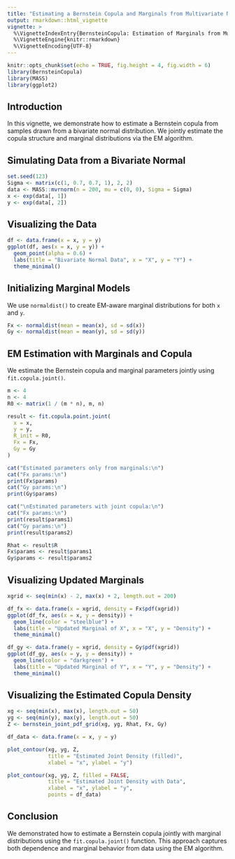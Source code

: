 ```yaml
---
title: "Estimating a Bernstein Copula and Marginals from Multivariate Normal Data"
output: rmarkdown::html_vignette
vignette: >
  %\VignetteIndexEntry{BernsteinCopula: Estimation of Marginals from Multivariate Normal}
  %\VignetteEngine{knitr::rmarkdown}
  %\VignetteEncoding{UTF-8}
---
```


```r
knitr::opts_chunk$set(echo = TRUE, fig.height = 4, fig.width = 6)
library(BernsteinCopula)
library(MASS)
library(ggplot2)
```

## Introduction

In this vignette, we demonstrate how to estimate a Bernstein copula from samples drawn from a bivariate normal distribution. We jointly estimate the copula structure and marginal distributions via the EM algorithm.

## Simulating Data from a Bivariate Normal

```r
set.seed(123)
Sigma <- matrix(c(1, 0.7, 0.7, 1), 2, 2)
data <- MASS::mvrnorm(n = 200, mu = c(0, 0), Sigma = Sigma)
x <- exp(data[, 1])
y <- exp(data[, 2])
```

## Visualizing the Data

```r
df <- data.frame(x = x, y = y)
ggplot(df, aes(x = x, y = y)) +
  geom_point(alpha = 0.6) +
  labs(title = "Bivariate Normal Data", x = "X", y = "Y") +
  theme_minimal()
```

## Initializing Marginal Models

We use `normaldist()` to create EM-aware marginal distributions for both `x` and `y`.

```r
Fx <- normaldist(mean = mean(x), sd = sd(x))
Gy <- normaldist(mean = mean(y), sd = sd(y))
```

## EM Estimation with Marginals and Copula

We estimate the Bernstein copula and marginal parameters jointly using `fit.copula.joint()`.

```r
m <- 4
n <- 4
R0 <- matrix(1 / (m * n), m, n)

result <- fit.copula.point.joint(
  x = x,
  y = y,
  R_init = R0,
  Fx = Fx,
  Gy = Gy
)

cat("Estimated parameters only from marginals:\n")
cat("Fx params:\n")
print(Fx$params)
cat("Gy params:\n")
print(Gy$params)

cat("\nEstimated parameters with joint copula:\n")
cat("Fx params:\n")
print(result$params1)
cat("Gy params:\n")
print(result$params2)

Rhat <- result$R
Fx$params <- result$params1
Gy$params <- result$params2
```

## Visualizing Updated Marginals

```r
xgrid <- seq(min(x) - 2, max(x) + 2, length.out = 200)

df_fx <- data.frame(x = xgrid, density = Fx$pdf(xgrid))
ggplot(df_fx, aes(x = x, y = density)) +
  geom_line(color = "steelblue") +
  labs(title = "Updated Marginal of X", x = "X", y = "Density") +
  theme_minimal()

df_gy <- data.frame(y = xgrid, density = Gy$pdf(xgrid))
ggplot(df_gy, aes(x = y, y = density)) +
  geom_line(color = "darkgreen") +
  labs(title = "Updated Marginal of Y", x = "Y", y = "Density") +
  theme_minimal()
```

## Visualizing the Estimated Copula Density

```r
xg <- seq(min(x), max(x), length.out = 50)
yg <- seq(min(y), max(y), length.out = 50)
Z <- bernstein_joint_pdf_grid(xg, yg, Rhat, Fx, Gy)

df_data <- data.frame(x = x, y = y)

plot_contour(xg, yg, Z,
             title = "Estimated Joint Density (filled)",
             xlabel = "x", ylabel = "y")

plot_contour(xg, yg, Z, filled = FALSE,
             title = "Estimated Joint Density with Data",
             xlabel = "x", ylabel = "y",
             points = df_data)
```

## Conclusion

We demonstrated how to estimate a Bernstein copula jointly with marginal distributions using the `fit.copula.joint()` function. This approach captures both dependence and marginal behavior from data using the EM algorithm.
